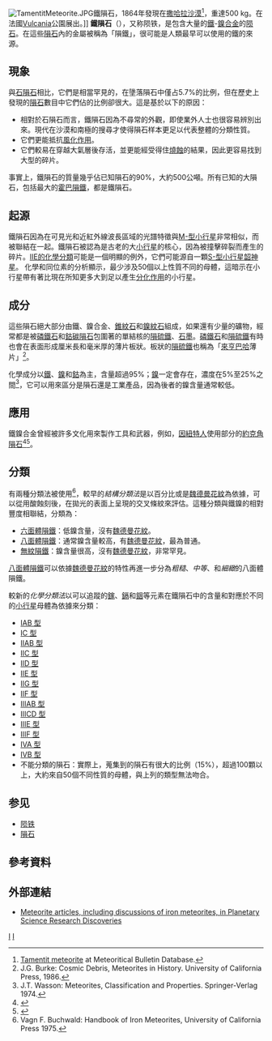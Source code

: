 [[File:TamentitMeteorite.JPG|thumb]]鐵隕石，1864年發現在[[撒哈拉沙漠|撒哈拉沙漠]]<ref> [http://tin.er.usgs.gov/meteor/metbull.php?code=23798 Tamentit meteorite] at Meteoritical Bulletin Database. </ref>，重達500 kg。在法國[[Vulcania|Vulcania]]公園展出。]]
'''鐵隕石'''（{{lang-en|Iron meteorite}}），又称陨铁，是包含大量的[[鐵|鐵]]-[[鎳|鎳]][[合金|合金]]的[[陨石|陨石]]。在這些[[隕石|隕石]]內的金屬被稱為「隕鐵」，很可能是人類最早可以使用的鐵的來源。

== 現象 ==
與[[石隕石|石隕石]]相比，它們是相當罕見的，在墬落隕石中僅占5.7%的比例，但在歷史上發現的[[隕石|隕石]]數目中它們佔的比例卻很大。這是基於以下的原因：
* 相對於石隕石而言，鐵隕石因為不尋常的外觀，即使業外人士也很容易辨別出來。現代在沙漠和南極的搜尋才使得隕石样本更足以代表整體的分類性質。
* 它們更能抵抗[[風化作用|風化作用]]。
* 它們較易在穿越大氣層後存活，並更能經受得住[[燒蝕|燒蝕]]的結果，因此更容易找到大型的碎片。
事實上，鐵隕石的質量幾乎佔已知隕石的90%，大約500公噸。所有已知的大隕石，包括最大的[[霍巴隕鐵|霍巴隕鐵]]，都是鐵隕石。

== 起源 ==
鐵隕石因為在可見光和近紅外線波長區域的光譜特徵與[[M-型小行星|M-型小行星]]非常相似，而被聯結在一起。鐵隕石被認為是古老的大[[小行星|小行星]]的核心，因為被撞擊碎裂而產生的碎片。[[IIE鐵隕石|IIE的化學分類]]可能是一個明顯的例外，它們可能源自一顆[[S-型小行星|S-型小行星]][[小行星6|韶神星]]。
化學和同位素的分析顯示，最少涉及50個以上性質不同的母體，這暗示在小行星帶有著比現在所知更多大到足以產生[[行星分化|分化作用]]的小行星。

== 成分 ==
這些隕石絕大部分由鐵、鎳合金、[[錐紋石|錐紋石]]和[[鎳紋石|鎳紋石]]組成，如果還有少量的礦物，經常都是被[[磷鐵石|磷鐵石]]和[[鈷碳隕石|鈷碳隕石]]包圍著的單結核的[[磁黃鐵礦|隕硫鐵]]、[[石墨|石墨]]。[[磷鐵石|磷鐵石]]和[[磁黃鐵礦|隕硫鐵]]有時也會在表面形成厘米長和毫米厚的薄片板狀。板狀的[[磁黃鐵礦|隕硫鐵]]也稱為「[[來亨巴哈|來亨巴哈]]薄片」<ref>J.G. Burke: Cosmic Debris, Meteorites in History. University of California Press, 1986.</ref>。

化學成分以[[鐵|鐵]]、[[鎳|鎳]]和[[鈷|鈷]]為主，含量超過95%；[[鎳|鎳]]一定會存在，濃度在5%至25%之間<ref> J.T. Wasson: Meteorites, Classification and Properties. Springer-Verlag 1974. </ref>，它可以用來區分是隕石還是工業產品，因為後者的鎳含量通常較低。

== 應用 ==
鐵鎳合金曾經被許多文化用來製作工具和武器，例如，[[因紐特人|因紐特人]]使用部分的[[約克角隕石|約克角隕石]]<ref>{{cite journal
| author =T. A. Rickard
| title = The Use of Meteoric Iron
| journal =The Journal of the Royal Anthropological Institute of Great Britain and Ireland
|volume = 71
| issue = 1/2
| year = 1941
| pages = 55–66 
| url = http://links.jstor.org/sici?sici=0307-3114%281941%2971%3A1%2F2%3C55%3ATUOMI%3E2.0.CO%3B2-8
| doi = 10.2307/2844401}}</ref><ref>{{cite journal
| author = Buchwald, V F
| title = On the Use of Iron by the Eskimos in Greenland
| journal = Materials Characterization
| volume  = 29
| issue = 2
| year = 1992 
| pages = 139–176 
| url = http://links.jstor.org/sici?sici=0307-3114%281941%2971%3A1%2F2%3C55%3ATUOMI%3E2.0.CO%3B2-8
| doi = 10.1016/1044-5803(92)90112-U}}</ref>。

== 分類 ==
有兩種分類法被使用<ref> Vagn F. Buchwald: Handbook of Iron Meteorites, University of California Press 1975. </ref>，較早的''結構分類法''是以百分比或是[[魏德曼花紋|魏德曼花紋]]為依據，可以從用酸蝕刻後，在拋光的表面上呈現的交叉條紋來評估。這種分類與鐵鎳的相對豐度相聯結，分類為：
* [[六面體隕鐵|六面體隕鐵]]：低鎳含量，沒有[[魏德曼花紋|魏德曼花紋]]。
* [[八面體隕鐵|八面體隕鐵]]：通常鎳含量較高，有[[魏德曼花紋|魏德曼花紋]]，最為普通。
* [[無紋隕鐵|無紋隕鐵]]：鎳含量很高，沒有[[魏德曼花紋|魏德曼花紋]]，非常罕見。

[[八面體隕鐵|八面體隕鐵]]可以依據[[魏德曼花紋|魏德曼花紋]]的特性再進一步分為''粗糙''、''中等''、和''細緻''的八面體隕鐵。

較新的''化學分類法''以可以追蹤的[[鎵|鎵]]、[[鎘|鎘]]和[[銦|銦]]等元素在鐵隕石中的含量和對應於不同的[[小行星|小行星]]母體為依據來分類：
* [[IAB隕石|IAB 型]]
* [[IC隕石|IC 型]] 
* [[IIAB隕石|IIAB 型]]
* [[IIC隕石|IIC 型]]
* [[IID隕石|IID 型]] 
* [[IIE隕石|IIE 型]] 
* [[IIG隕石|IIG 型]]
* [[IIF隕石|IIF 型]]
* [[IIIAB隕石|IIIAB 型]] 
* [[IIICD隕石|IIICD 型]] 
* [[IIIE隕石|IIIE 型]] 
* [[IIIF隕石|IIIF 型]] 
* [[IVA隕石|IVA 型]]
* [[IVB鐵隕石|IVB 型]]
* 不能分類的隕石：實際上，蒐集到的隕石有很大的比例（15%），超過100顆以上，大約來自50個不同性質的母體，與上列的類型無法吻合。

==参见==
*[[陨铁|陨铁]]
*[[隕石|隕石]]

== 參考資料 ==
{{Reflist}}

== 外部連結 ==
{{Commons category|Iron meteorites}}
* [http://www.psrd.hawaii.edu/Archive/Archive-Meteorites.html Meteorite articles, including discussions of iron meteorites, in Planetary Science Research Discoveries]

{{隕石}}

[[Category:隕石礦物|I]]
[[Category:隕石類型|I]]